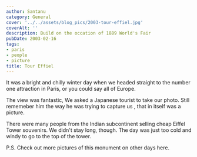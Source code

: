 ```yaml
---
author: Santanu
category: General
cover: '../../assets/blog_pics/2003-tour-effiel.jpg'
coverAlt: ''
description: Build on the occation of 1889 World's Fair
pubDate: 2003-02-16
tags:
- paris
- people
- picture
title: Tour Effiel
---
```


It was a bright and chilly winter day when we headed straight to the number one attraction in Paris, or you could say all of Europe. 

The view was fantastic, We asked a Japanese tourist to take our photo. Still rememeber him the way he was trying to capture us , that in itself was a picture.

There were many people from the Indian subcontinent selling cheap Eiffel Tower souvenirs. We didn't stay long, though. The day was just too cold and windy to go to the top of the tower.

P.S. Check out more pictures of this monument on other days here.